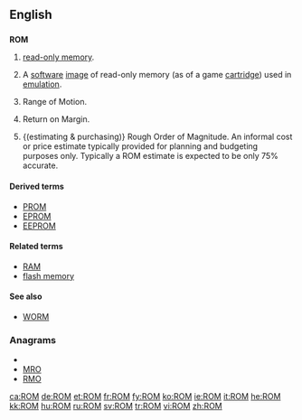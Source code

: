 {{also|rom|Rom|Rom.|rơm|Róm|room}}
==English==
{{wikipedia}}
==={{acronym}}===
'''ROM'''

# {{electronics|computing}} [[read-only memory]].
# {{video games}} A [[software]] [[image]] of read-only memory (as of a game [[cartridge]]) used in [[emulation]].
# {{medical}} Range of Motion.
# {{finance}} Return on Margin.
# {(estimating & purchasing)} Rough Order of Magnitude. An informal cost or price estimate typically provided for planning and budgeting purposes only. Typically a ROM estimate is expected to be only 75% accurate.  

====Derived terms====
* [[PROM]]
* [[EPROM]]
* [[EEPROM]]

====Related terms====
* [[RAM]]
* [[flash memory]]

====See also====
* [[WORM]]

===Anagrams===
* {{alphagram|[[MOR#English|MOR]]}} 
* [[MRO#English|MRO]]
* [[RMO#English|RMO]]


[[ca:ROM]]
[[de:ROM]]
[[et:ROM]]
[[fr:ROM]]
[[fy:ROM]]
[[ko:ROM]]
[[ie:ROM]]
[[it:ROM]]
[[he:ROM]]
[[kk:ROM]]
[[hu:ROM]]
[[ru:ROM]]
[[sv:ROM]]
[[tr:ROM]]
[[vi:ROM]]
[[zh:ROM]]